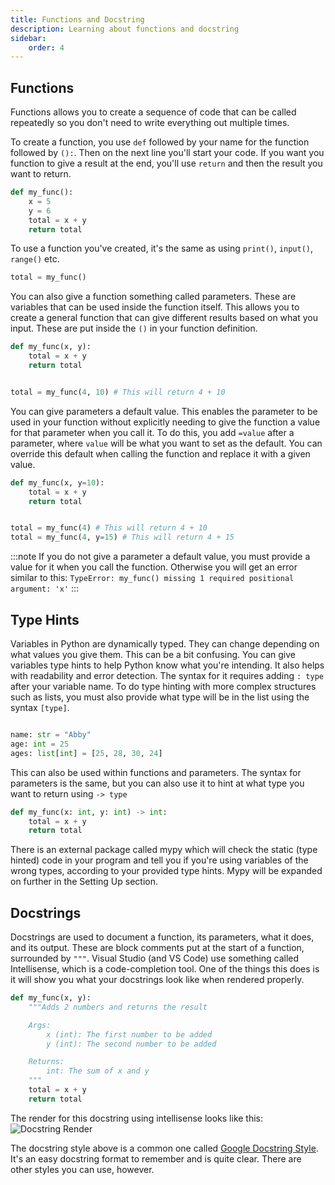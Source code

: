 ```yaml
---
title: Functions and Docstring
description: Learning about functions and docstring
sidebar:
    order: 4
---
```


## Functions

Functions allows you to create a sequence of code that can be called repeatedly so you don't need to write everything out multiple times.

To create a function, you use `def` followed by your name for the function followed by `():`. Then on the next line you'll start your code. If you want you function to give a result at the end, you'll use `return` and then the result you want to return.

```python
def my_func():
    x = 5
    y = 6
    total = x + y
    return total
```

To use a function you've created, it's the same as using `print()`, `input()`, `range()` etc.

```python
total = my_func()
```

You can also give a function something called parameters. These are variables that can be used inside the function itself. This allows you to create a general function that can give different results based on what you input. These are put inside the `()` in your function definition.

```python
def my_func(x, y):
    total = x + y
    return total


total = my_func(4, 10) # This will return 4 + 10
```

You can give parameters a default value. This enables the parameter to be used in your function without explicitly needing to give the function a value for that parameter when you call it. To do this, you add `=value` after a parameter, where `value` will be what you want to set as the default. You can override this default when calling the function and replace it with a given value.

```python
def my_func(x, y=10):
    total = x + y
    return total


total = my_func(4) # This will return 4 + 10
total = my_func(4, y=15) # This will return 4 + 15
```

:::note
If you do not give a parameter a default value, you must provide a value for it when you call the function. Otherwise you will get an error similar to this: `TypeError: my_func() missing 1 required positional argument: 'x'`
:::


## Type Hints

Variables in Python are dynamically typed. They can change depending on what values you give them. This can be a bit confusing. You can give variables type hints to help Python know what you're intending. It also helps with readability and error detection. The syntax for it requires adding `: type` after your variable name. To do type hinting with more complex structures such as lists, you must also provide what type will be in the list using the syntax `[type]`.

```python

name: str = "Abby"
age: int = 25
ages: list[int] = [25, 28, 30, 24]

```

This can also be used within functions and parameters. The syntax for parameters is the same, but you can also use it to hint at what type you want to return using `-> type`

```python
def my_func(x: int, y: int) -> int:
    total = x + y
    return total

```

There is an external package called mypy which will check the static (type hinted) code in your program and tell you if you're using variables of the wrong types, according to your provided type hints. Mypy will be expanded on further in the Setting Up section.

## Docstrings

Docstrings are used to document a function, its parameters, what it does, and its output. These are block comments put at the start of a function, surrounded by `"""`. Visual Studio (and VS Code) use something called Intellisense, which is a code-completion tool. One of the things this does is it will show you what your docstrings look like when rendered properly.

```python
def my_func(x, y):
    """Adds 2 numbers and returns the result

    Args:
        x (int): The first number to be added
        y (int): The second number to be added

    Returns:
        int: The sum of x and y
    """
    total = x + y
    return total
```

The render for this docstring using intellisense looks like this:   
![Docstring Render](/src/assets/python/docstrings.png)

The docstring style above is a common one called [Google Docstring Style](https://google.github.io/styleguide/pyguide.html#s3.8.1-comments-in-doc-strings). It's an easy docstring format to remember and is quite clear. There are other styles you can use, however. 